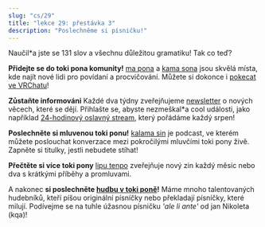 ---
slug: "cs/29"
title: "lekce 29: přestávka 3"
description: "Poslechněme si písničku!"
---


Naučil\*a jste se 131 slov a všechnu důležitou gramatiku! Tak co teď?

**Přidejte se do toki pona komunity!** [ma pona](https://discord.gg/6zkugJFU4x) a [kama sona](https://discord.gg/ChC6qtVsSE) jsou skvělá místa, kde najít nové lidi pro povídaní a procvičování. Můžete si dokonce i [pokecat ve VRChatu](https://vrc.group/TOKI.9663)!

**Zůstaňte informováni** Každé dva týdny zveřejňujeme [newsletter](https://sin-kulupu.pona.la/) o nových věcech, které se dějí. Přihlašte se, abyste nezmeškal\*a cool události, jako například [24-hodinový oslavný stream](https://suno.pona.la/), který pořádáme každý srpen!

**Poslechněte si mluvenou toki ponu!** [kalama sin](https://www.youtube.com/playlist?list=PLjOmpMyMxd8Qs2mAXcLk817tQy_AQj09u) je podcast, ve kterém můžete poslouchat konverzace mezi pokročilými mluvčími toki pony živě. Zapněte si titulky, jestli nebudete stíhat!

**Přečtěte si více toki pony** [lipu tenpo](https://liputenpo.org/) zveřejňuje nový zin každý měsíc nebo dva s krátkými příběhy a promluvami.

A nakonec **si poslechněte [hudbu v toki poně](https://www.youtube.com/playlist?list=PLeCE5N29ioyUbj_lvYm9IdGJnE2HPacVv)!** Máme mnoho talentovaných hudebníků, kteří píšou originální písníčky nebo překladají písníčky, které milují. Podívejme se na tuhle úžasnou písničku *'ale li ante'* od jan Nikoleta (kqa)!

<Embed id="LU6FdgR85VY" />

<Tabbed id="1">
  <Row sl="ona ale li alasa lukin e mi" m="oni mě všichni hledají" />
  <Row sl="mi wile kalama suli" m="chci křičet" />
  <Row
    sp="󱥞󱥬󱥩󱤴&#xF199E;󱤴󱥷󱤷&#xF199F;"
    sl='sina toki tawa mi: "mi wile moli"'
    m='ty mi řekneš: "chci umřít"'
  />
  <Row
    sp="󱤴󱥬󱥩󱥞&#xF199E;󱤂&#xF199C;󱥄󱤈󱥩󱤴&#xF199F;"
    sl='mi toki tawa sina: "ala, o awen tawa mi"'
    m='já ti řeknu: "ne, zůstaň pro mě"'
  />
  <br />
  <Row sl="ale li ante" m="život se mění" />
  <Row sl="sina o awen tawa pona" m="zůstaň než to bude lepší" />
  <Row sl="mi tu li lape tawa tenpo pona" m="spíme pro lepší časy" />
  <Row sl="tenpo pimeja lete" m="noc je studená" />
  <Row sl="la mi tu li awen seli" m="ale my se navzájem nahříváme" />
  <Row
    sl="sitelen mun li lawa tawa open sin"
    m="souhvězdí vedou k novému začátku"
  />
  <br />
  <Row
    sp="󱤰󱤄󱤧󱥖󱤮󱥩󱤴<span style='color: var(--grey-1)'>󱥩󱤴</span>"
    sl="ma ale li sama lukin tawa mi (tawa mi)"
    m="všude to pro mě vypadá stejně"
  />
  <Row
    sp="󱥆󱤄󱤧󱤾<span style='color: var(--grey-1)'>󱥆󱤄󱤧󱤾</span>"
    sl="ona ale li nasa (ona ale li nasa)"
    m="je to všechno šílené (je to všechno šílené)"
  />
  <Row
    sl="ko nasa sin li weka e pilin ale"
    m="nové drogy odstaňují všechny pocity"
  />
  <Row
    sl="jan li wile ala sona e pakala suli pi ona mute."
    m="lidé nechtějí vědět jejich rozbitost"
  />
  <br />
  <Row
    sp="󱤍󱤧󱤤󱥧󱥙&#xF199C;󱤑󱥔󱤧󱤷󱤬󱤏"
    sl="ike li lawa tan seme? jan pona li moli lon insa"
    m="proč vládne zlo? dobří lidé jsou mrtví uvnitř"
  />
  <Row
    sl="ona li wile ala sona tan pilin pakala ni"
    m="nechtějí vědět kvůli jejich rozbitým srdcím"
  />
  <Row
    sl="ken la ken ante li ken ala mute"
    m="šance na změnu sice nejsou časté"
  />
  <Row
    sl="taso sina wile e nimi lon la mi tu o tawa weka lon tenpo ni"
    m="ale jestli chceš pravdu, odejděme hned teď"
  />
  <br />
  <Row sl="ale li ante" m="život se mění" />
  <Row sl="sina o awen tawa pona" m="zůstaň než to bude lepší" />
  <Row sl="mi tu li lape tawa tenpo pona" m="spíme pro lepší časy" />
  <Row sl="tenpo pimeja lete" m="noc je studená" />
  <Row sl="la mi tu li awen seli" m="ale my se navzájem nahříváme" />
  <Row
    sl="sitelen mun li lawa tawa open sin"
    m="souhvězdí vedou k novému začátku"
  />
</Tabbed>